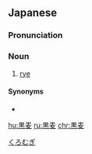 {{also|黑麦|黑麥}}
==Japanese==
{{ja-kanjitab|くろ|むぎ|yomi=k}}

===Pronunciation===
{{ja-pron|くろむぎ|y=k}}

===Noun===
{{ja-noun|くろむぎ|クロムギ|kyu=黑麥}}

# [[rye]]

====Synonyms====
* {{l/ja|ライ麦}}

[[Category:ja:Grains|くろむぎ]]

[[hu:黒麦]]
[[ru:黒麦]]
[[chr:黒麦]]